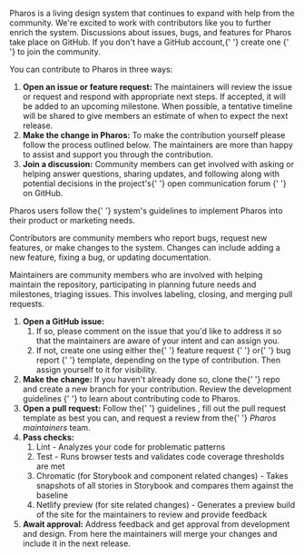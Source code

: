 
<PageSection title="Contributing development" isHeader></PageSection>

<PageSection title="">
  <p>
    Pharos is a living design system that continues to expand with help from the community. We're
    excited to work with contributors like you to further enrich the system. Discussions about
    issues, bugs, and features for Pharos take place on GitHub. If you don't have a GitHub account,{' '}
    <PharosLink href="https://github.com/signup?ref_cta=Sign+up&ref_loc=header+logged+out&ref_page=%2F&source=header-home">
      create one
    </PharosLink>{' '}
    to join the community.
  </p>
  <p>You can contribute to Pharos in three ways:</p>
  <ol>
    <li>
      <strong>Open an issue or feature request:</strong> The maintainers will review the issue or
      request and respond with appropriate next steps. If accepted, it will be added to an upcoming
      milestone. When possible, a tentative timeline will be shared to give members an estimate of
      when to expect the next release.
    </li>
    <li>
      <strong>Make the change in Pharos:</strong> To make the contribution yourself please follow
      the process outlined below. The maintainers are more than happy to assist and support you
      through the contribution.
    </li>
    <li>
      <strong>Join a discussion:</strong> Community members can get involved with asking or helping
      answer questions, sharing updates, and following along with potential decisions in the
      project's{' '}
      <PharosLink href="https://github.com/ithaka/pharos/discussions">
        open communication forum
      </PharosLink>{' '}
      on GitHub.
    </li>
  </ol>
</PageSection>

<PageSection title="The Pharos community">
  <PageSection title="Users" subSectionLevel={1}>
    <p>
      Pharos users follow the{' '}
      <PharosLink href="/brand-expressions/logos">system's guidelines</PharosLink> to implement
      Pharos into their product or marketing needs.
    </p>
  </PageSection>
  <PageSection title="Contributors" subSectionLevel={1}>
    <p>
      Contributors are community members who report bugs, request new features, or make changes to
      the system. Changes can include adding a new feature, fixing a bug, or updating documentation.
    </p>
  </PageSection>
  <PageSection title="Maintainers" subSectionLevel={1}>
    <p>
      Maintainers are community members who are involved with helping maintain the repository,
      participating in planning future needs and milestones, triaging issues. This involves
      labeling, closing, and merging pull requests.
    </p>
  </PageSection>
</PageSection>

<PageSection title="The process">
  <ol>
    <li>
      <strong>Open a GitHub issue:</strong>
      <ol>
        <li>
          If so, please comment on the issue that you'd like to address it so that the maintainers
          are aware of your intent and can assign you.
        </li>
        <li>
          If not, create one using either the{' '}
          <PharosLink href="https://github.com/ithaka/pharos/issues/new?assignees=&labels=feature+request&template=feature_request.md">
            feature request
          </PharosLink>{' '}
          or{' '}
          <PharosLink href="https://github.com/ithaka/pharos/issues/new?assignees=&labels=bug&template=bug_report.md">
            bug report
          </PharosLink>{' '}
          template, depending on the type of contribution. Then assign yourself to it for
          visibility.
        </li>
      </ol>
    </li>
    <li>
      <strong>Make the change:</strong>
      If you haven't already done so, clone the{' '}
      <PharosLink href="https://github.com/ithaka/pharos">repo</PharosLink> and create a new branch
      for your contribution. Review the
      <PharosLink href="https://github.com/ithaka/pharos/blob/develop/docs/README.md">
        development guidelines
      </PharosLink>{' '}
      to learn about contributing code to Pharos.
    </li>
    <li>
      <strong>Open a pull request:</strong>
      Follow the{' '}
      <PharosLink href="https://github.com/ithaka/pharos/blob/develop/docs/development/conventions/pull-requests.md">
        guidelines
      </PharosLink>
      , fill out the pull request template as best you can, and request a review from the{' '}
      <i>Pharos maintainers</i> team.
    </li>
    <li>
      <strong>Pass checks:</strong>
      <ol>
        <li>Lint - Analyzes your code for problematic patterns</li>
        <li>Test - Runs browser tests and validates code coverage thresholds are met</li>
        <li>
          Chromatic (for Storybook and component related changes) - Takes snapshots of all stories
          in Storybook and compares them against the baseline
        </li>
        <li>
          Netlify preview (for site related changes) - Generates a preview build of the site for the
          maintainers to review and provide feedback
        </li>
      </ol>
    </li>
    <li>
      <strong>Await approval:</strong> Address feedback and get approval from development and
      design. From here the maintainers will merge your changes and include it in the next release.
    </li>
  </ol>
</PageSection>
